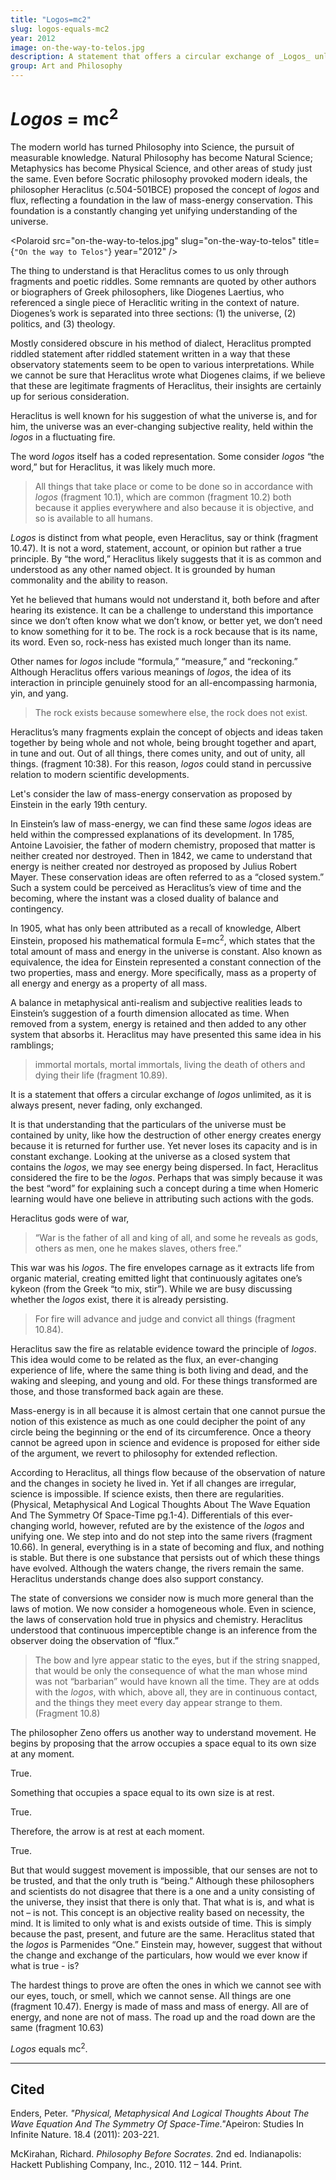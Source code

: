 ```yaml
---
title: "Logos=mc2"
slug: logos-equals-mc2
year: 2012
image: on-the-way-to-telos.jpg
description: A statement that offers a circular exchange of _Logos_ unlimited, as it is always present, never fading, only exchanged.
group: Art and Philosophy
---
```



# _Logos_ = mc<sup>2</sup>

The modern world has turned Philosophy into Science, the pursuit of measurable knowledge. Natural Philosophy has become Natural Science; Metaphysics has become Physical Science, and other areas of study just the same. Even before Socratic philosophy provoked modern ideals, the philosopher Heraclitus (c.504-501BCE) proposed the concept of _logos_ and flux, reflecting a foundation in the law of mass-energy conservation. This foundation is a  constantly changing yet unifying understanding of the universe.

<Polaroid
  src="on-the-way-to-telos.jpg"
  slug="on-the-way-to-telos"
  title={`"On the way to Telos"`}
  year="2012" />

The thing to understand is that Heraclitus comes to us only through fragments and poetic riddles. Some remnants are quoted by other authors or biographers of Greek philosophers, like Diogenes Laertius, who referenced a single piece of Heraclitic writing in the context of nature. Diogenes’s work is separated into three sections: (1) the universe, (2) politics, and (3) theology.

Mostly considered obscure in his method of dialect, Heraclitus prompted riddled statement after riddled statement written in a way that these observatory statements seem to be open to various interpretations. While we cannot be sure that Heraclitus wrote what Diogenes claims, if we believe that these are legitimate fragments of Heraclitus, their insights are certainly up for serious consideration.

Heraclitus is well known for his suggestion of what the universe is, and for him, the universe was an ever-changing subjective reality, held within the _logos_ in a fluctuating fire.

The word _logos_ itself has a coded representation. Some consider _logos_ “the word,” but for Heraclitus, it was likely much more.

> All things that take place or come to be done so in accordance with _logos_ (fragment 10.1), which are common (fragment 10.2) both because it applies everywhere and also because it is objective, and so is available to all humans.

_Logos_ is distinct from what people, even Heraclitus, say or think (fragment 10.47). It is not a word, statement, account, or opinion but rather a true principle. By “the word,” Heraclitus likely suggests that it is as common and understood as any other named object. It is grounded by human commonality and the ability to reason.

Yet he believed that humans would not understand it, both before and after hearing its existence. It can be a challenge to understand this importance since we don’t often know what we don’t know, or better yet, we don’t need to know something for it to be. The rock is a rock because that is its name, its word. Even so, rock-ness has existed much longer than its name.

Other names for _logos_ include “formula,” “measure,” and “reckoning.” Although Heraclitus offers various meanings of _logos_, the idea of its interaction in principle genuinely stood for an all-encompassing harmonia, yin, and yang.

> The rock exists because somewhere else, the rock does not exist.

Heraclitus’s many fragments explain the concept of objects and ideas taken together by being whole and not whole, being brought together and apart, in tune and out. Out of all things, there comes unity, and out of unity, all things. (fragment 10:38). For this reason, _logos_ could stand in percussive relation to modern scientific developments.

Let's consider the law of mass-energy conservation as proposed by Einstein in the early 19th century.

In Einstein’s law of mass-energy, we can find these same _logos_ ideas are held within the compressed explanations of its development. In 1785, Antoine Lavoisier, the father of modern chemistry, proposed that matter is neither created nor destroyed. Then in 1842, we came to understand that energy is neither created nor destroyed as proposed by Julius Robert Mayer. These conservation ideas are often referred to as a “closed system.” Such a system could be perceived as Heraclitus’s view of time and the becoming, where the instant was a closed duality of balance and contingency.

In 1905, what has only been attributed as a recall of knowledge, Albert Einstein, proposed his mathematical formula E=mc<sup>2</sup>, which states that the total amount of mass and energy in the universe is constant. Also known as equivalence, the idea for Einstein represented a constant connection of the two properties, mass and energy. More specifically, mass as a property of all energy and energy as a property of all mass.

A balance in metaphysical anti-realism and subjective realities leads to Einstein’s suggestion of a fourth dimension allocated as time. When removed from a system, energy is retained and then added to any other system that absorbs it. Heraclitus may have presented this same idea in his ramblings;

> immortal mortals, mortal immortals, living the death of others and dying their life (fragment 10.89).

It is a statement that offers a circular exchange of _logos_ unlimited, as it is always present, never fading, only exchanged.

It is that understanding that the particulars of the universe must be contained by unity, like how the destruction of other energy creates energy because it is returned for further use. Yet never loses its capacity and is in constant exchange. Looking at the universe as a closed system that contains the _logos_, we may see energy being dispersed. In fact, Heraclitus considered the fire to be the _logos_. Perhaps that was simply because it was the best “word” for explaining such a concept during a time when Homeric learning would have one believe in attributing such actions with the gods.

Heraclitus gods were of war,

> “War is the father of all and king of all, and some he reveals as gods, others as men, one he makes slaves, others free.”

This war was his _logos_. The fire envelopes carnage as it extracts life from organic material, creating emitted light that continuously agitates one’s kykeon (from the Greek “to mix, stir”). While we are busy discussing whether the _logos_ exist, there it is already persisting.

> For fire will advance and judge and convict all things (fragment 10.84).

Heraclitus saw the fire as relatable evidence toward the principle of _logos_. This idea would come to be related as the flux, an ever-changing experience of life, where the same thing is both living and dead, and the waking and sleeping, and young and old. For these things transformed are those, and those transformed back again are these.

Mass-energy is in all because it is almost certain that one cannot pursue the notion of this existence as much as one could decipher the point of any circle being the beginning or the end of its circumference. Once a theory cannot be agreed upon in science and evidence is proposed for either side of the argument, we revert to philosophy for extended reflection.

According to Heraclitus, all things flow because of the observation of nature and the changes in society he lived in. Yet if all changes are irregular, science is impossible. If science exists, then there are regularities. (Physical, Metaphysical And Logical Thoughts About The Wave Equation And The Symmetry Of Space-Time pg.1-4). Differentials of this ever-changing world, however, refuted are by the existence of the _logos_ and unifying one. We step into and do not step into the same rivers (fragment 10.66). In general, everything is in a state of becoming and flux, and nothing is stable. But there is one substance that persists out of which these things have evolved. Although the waters change, the rivers remain the same. Heraclitus understands change does also support constancy.

The state of conversions we consider now is much more general than the laws of motion. We now consider a homogeneous whole. Even in science, the laws of conservation hold true in physics and chemistry. Heraclitus understood that continuous imperceptible change is an inference from the observer doing the observation of “flux.”

> The bow and lyre appear static to the eyes, but if the string snapped, that would be only the consequence of what the man whose mind was not “barbarian” would have known all the time. They are at odds with the _logos_, with which, above all, they are in continuous contact, and the things they meet every day appear strange to them. (Fragment 10.8)

The philosopher Zeno offers us another way to understand movement. He begins by proposing that the arrow occupies a space equal to its own size at any moment.

True.
<br/>

Something that occupies a space equal to its own size is at rest.

True.
<br/>

Therefore, the arrow is at rest at each moment.

True.
<br/>


But that would suggest movement is impossible, that our senses are not to be trusted, and that the only truth is “being.” Although these philosophers and scientists do not disagree that there is a one and a unity consisting of the universe, they insist that there is only that. That what is is, and what is not – is not. This concept is an objective reality based on necessity, the mind. It is limited to only what is and exists outside of time. This is simply because the past, present, and future are the same. Heraclitus stated that the _logos_ is Parmenides “One.” Einstein may, however, suggest that without the change and exchange of the particulars, how would we ever know if what is true - is?

The hardest things to prove are often the ones in which we cannot see with our eyes, touch, or smell, which we cannot sense. All things are one (fragment 10.47). Energy is made of mass and mass of energy. All are of energy, and none are not of mass. The road up and the road down are the same (fragment 10.63)

_Logos_ equals mc<sup>2</sup>.

* * *

## **Cited**

Enders, Peter. <cite>"Physical, Metaphysical And Logical Thoughts About The Wave Equation And The Symmetry Of Space-Time."</cite>Apeiron: Studies In Infinite Nature. 18.4 (2011): 203-221.

McKirahan, Richard. <cite>Philosophy Before Socrates</cite>. 2nd ed. Indianapolis: Hackett Publishing Company, Inc., 2010\. 112 – 144\. Print.
